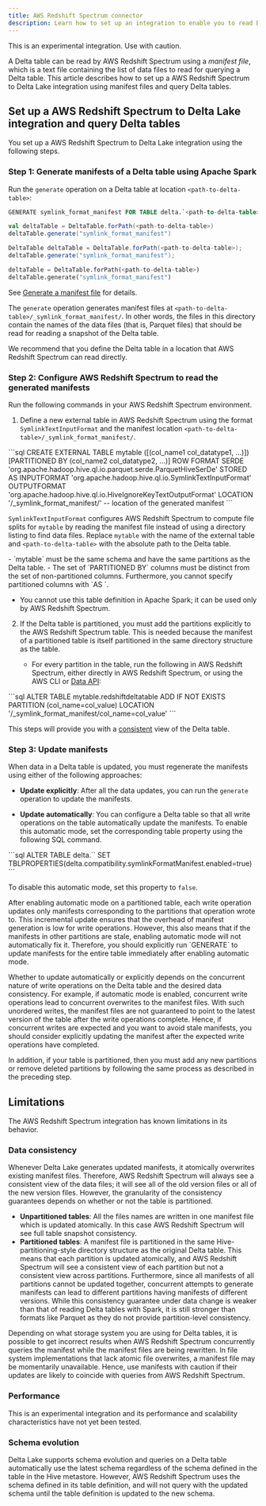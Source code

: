```yaml
---
title: AWS Redshift Spectrum connector
description: Learn how to set up an integration to enable you to read Delta tables from AWS Redshift.
---
```



<Aside
  type="note"
  title="Experimental"
>
  This is an experimental integration. Use with caution.
</Aside>

A Delta table can be read by AWS Redshift Spectrum using a _manifest file_, which is a text file containing the list of data files to read for querying a Delta table. This article describes how to set up a AWS Redshift Spectrum to Delta Lake integration using manifest files and query Delta tables.

## Set up a AWS Redshift Spectrum to Delta Lake integration and query Delta tables

You set up a AWS Redshift Spectrum to Delta Lake integration using the following steps.

### Step 1: Generate manifests of a Delta table using Apache Spark

Run the `generate` operation on a Delta table at location `<path-to-delta-table>`:

<Tabs>
<TabItem value="sql" label="SQL" default>

```sql
GENERATE symlink_format_manifest FOR TABLE delta.`<path-to-delta-table>`
```

</TabItem>
<TabItem value="scala" label="Scala">

```scala
val deltaTable = DeltaTable.forPath(<path-to-delta-table>)
deltaTable.generate("symlink_format_manifest")
```

</TabItem>
<TabItem value="java" label="Java">

```java
DeltaTable deltaTable = DeltaTable.forPath(<path-to-delta-table>);
deltaTable.generate("symlink_format_manifest");
```

</TabItem>
<TabItem value="python" label="Python">

```python
deltaTable = DeltaTable.forPath(<path-to-delta-table>)
deltaTable.generate("symlink_format_manifest")
```

</TabItem>
</Tabs>

See [Generate a manifest file](/apache-spark-connector/table-utility-commands/#generate-a-manifest-file) for details.

The `generate` operation generates manifest files at `<path-to-delta-table>/_symlink_format_manifest/`. In other words, the files in this directory contain the names of the data files (that is, Parquet files) that should be read for reading a snapshot of the Delta table.

<Aside type="note">
  We recommend that you define the Delta table in a location that AWS Redshift
  Spectrum can read directly.
</Aside>

### Step 2: Configure AWS Redshift Spectrum to read the generated manifests

Run the following commands in your AWS Redshift Spectrum environment.

1. Define a new external table in AWS Redshift Spectrum using the format `SymlinkTextInputFormat` and the manifest location `<path-to-delta-table>/_symlink_format_manifest/`.

<Tabs>
  <TabItem label="SQL">
    ```sql
    CREATE EXTERNAL TABLE mytable ([(col_name1 col_datatype1, ...)])
    [PARTITIONED BY (col_name2 col_datatype2, ...)]
    ROW FORMAT SERDE 'org.apache.hadoop.hive.ql.io.parquet.serde.ParquetHiveSerDe'
    STORED AS INPUTFORMAT 'org.apache.hadoop.hive.ql.io.SymlinkTextInputFormat'
    OUTPUTFORMAT 'org.apache.hadoop.hive.ql.io.HiveIgnoreKeyTextOutputFormat'
    LOCATION '<path-to-delta-table>/_symlink_format_manifest/'  -- location of the generated manifest
    ```
  </TabItem>
</Tabs>

`SymlinkTextInputFormat` configures AWS Redshift Spectrum to compute file splits for `mytable` by reading the manifest file instead of using a directory listing to find data files. Replace `mytable` with the name of the external table and `<path-to-delta-table>` with the absolute path to the Delta table.

<Aside type="caution" title="Important">
- `mytable` must be the same schema and have the same partitions as the Delta table.
- The set of `PARTITIONED BY` columns must be distinct from the set of non-partitioned columns. Furthermore, you cannot specify partitioned columns with `AS <select-statement>`.
</Aside>

- You cannot use this table definition in Apache Spark; it can be used only by AWS Redshift Spectrum.

2. If the Delta table is partitioned, you must add the partitions explicitly to the AWS Redshift Spectrum table. This is needed because the manifest of a partitioned table is itself partitioned in the same directory structure as the table.

   - For every partition in the table, run the following in AWS Redshift Spectrum, either directly in AWS Redshift Spectrum, or using the AWS CLI or [Data API](https://docs.aws.amazon.com/redshift/latest/mgmt/data-api.html):

<Tabs>
  <TabItem label="SQL">
    ```sql
    ALTER TABLE mytable.redshiftdeltatable ADD IF NOT EXISTS PARTITION (col_name=col_value) LOCATION '<path-to-delta-table>/_symlink_format_manifest/col_name=col_value'
    ```
  </TabItem>
</Tabs>

This steps will provide you with a [consistent](#data-consistency) view of the Delta table.

### Step 3: Update manifests

When data in a Delta table is updated, you must regenerate the manifests using either of the following approaches:

- **Update explicitly**: After all the data updates, you can run the `generate` operation to update the manifests.

- **Update automatically**: You can configure a Delta table so that all write operations on the table automatically update the manifests. To enable this automatic mode, set the corresponding table property using the following SQL command.

<Tabs>
  <TabItem label="SQL">
    ```sql
    ALTER TABLE delta.`<path-to-delta-table>` SET TBLPROPERTIES(delta.compatibility.symlinkFormatManifest.enabled=true)
    ```
  </TabItem>
</Tabs>

To disable this automatic mode, set this property to `false`.

<Aside type="note">
  After enabling automatic mode on a partitioned table, each write operation
  updates only manifests corresponding to the partitions that operation wrote
  to. This incremental update ensures that the overhead of manifest generation
  is low for write operations. However, this also means that if the manifests in
  other partitions are stale, enabling automatic mode will not automatically fix
  it. Therefore, you should explicitly run `GENERATE` to update manifests for
  the entire table immediately after enabling automatic mode.
</Aside>

Whether to update automatically or explicitly depends on the concurrent nature of write operations on the Delta table and the desired data consistency. For example, if automatic mode is enabled, concurrent write operations lead to concurrent overwrites to the manifest files. With such unordered writes, the manifest files are not guaranteed to point to the latest version of the table after the write operations complete. Hence, if concurrent writes are expected and you want to avoid stale manifests, you should consider explicitly updating the manifest after the expected write operations have completed.

In addition, if your table is partitioned, then you must add any new partitions or remove deleted partitions by following the same process as described in the preceding step.

## Limitations

The AWS Redshift Spectrum integration has known limitations in its behavior.

### Data consistency

Whenever Delta Lake generates updated manifests, it atomically overwrites existing manifest files. Therefore, AWS Redshift Spectrum will always see a consistent view of the data files; it will see all of the old version files or all of the new version files. However, the granularity of the consistency guarantees depends on whether or not the table is partitioned.

- **Unpartitioned tables**: All the files names are written in one manifest file which is updated atomically. In this case AWS Redshift Spectrum will see full table snapshot consistency.
- **Partitioned tables**: A manifest file is partitioned in the same Hive-partitioning-style directory structure as the original Delta table. This means that each partition is updated atomically, and AWS Redshift Spectrum will see a consistent view of each partition but not a consistent view across partitions. Furthermore, since all manifests of all partitions cannot be updated together, concurrent attempts to generate manifests can lead to different partitions having manifests of different versions. While this consistency guarantee under data change is weaker than that of reading Delta tables with Spark, it is still stronger than formats like Parquet as they do not provide partition-level consistency.

Depending on what storage system you are using for Delta tables, it is possible to get incorrect results when AWS Redshift Spectrum concurrently queries the manifest while the manifest files are being rewritten. In file system implementations that lack atomic file overwrites, a manifest file may be momentarily unavailable. Hence, use manifests with caution if their updates are likely to coincide with queries from AWS Redshift Spectrum.

### Performance

This is an experimental integration and its performance and scalability characteristics have not yet been tested.

### Schema evolution

Delta Lake supports schema evolution and queries on a Delta table automatically use the latest schema regardless of the schema defined in the table in the Hive metastore. However, AWS Redshift Spectrum uses the schema defined in its table definition, and will not query with the updated schema until the table definition is updated to the new schema.

